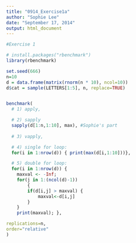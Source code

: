 ```yaml
---
title: "0914_Exercise1a"
author: "Sophie Lee"
date: "September 17, 2014"
output: html_document
---
```




```r

#Exercise 1 

# install.packages("rbenchmark")
library(rbenchmark)

set.seed(666)
n=10
d = data.frame(matrix(rnorm(n * 10), ncol=10))
d$cat = sample(LETTERS[1:5], n, replace=TRUE)


benchmark(
  # 1) apply, 

  # 2) sapply
  sapply(d[1:n,1:10], max), #Sophie's part
  
  # 3) vapply, 

  # 4) single for loop:
  for(i in 1:nrow(d)) { print(max(d[i,1:10]))},

  # 5) double for loop:
  for(i in 1:nrow(d)) {
    maxval <- -Inf;   
    for(j in 1:(ncol(d)-1))
        { 
        if(d[i,j] > maxval) {
            maxval<-d[i,j]
        }
    } 
    print(maxval); },

replications=n,
order="relative"
)


```
